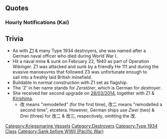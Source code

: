 {{ShipPageHeader}}

==Quotes==
{{ShipQuotes
|Introduction = Guten Tag. 私が駆逐艦マックスシュルツよ。マックス、でもいいけれど。よろしく。
|Introduction/En = Good day.  I am the Destroyer Max Schultz. But, Max is fine.  Pleased to meet you.

|Library = ドイツ1934年計画型駆逐艦、その三番艦よ。<br>生存性の高い設計の本格的駆逐艦だけれど…新型のタービンは少し整備に難もあるけれど。<br>今度は…大丈夫。
|Library/En = Zerstörer 1934 program, third ship.<br>I was designed with good survivability, but... these new turbines have a small issue with maintenance.<br>This time... I shall be alright.

|Secretary 1 = どうしたの･･･出撃？
|Secretary 1/En = What is it... a sortie?

|Secretary 2 = 何？あまり触らないで。
|Secretary 2/En = What? Don't touch me that much.

|Secretary 3 = あなた･･･それって、作戦行動の何かなの？本当に？･･･ふーん、そう･･･。
|Secretary 3/En = You... Does that action have anything to do with an operation? Really? Hmm, I see...

|Idle = えっと･･･何かすることはない？そう･･･特に作戦はないの？ふーん･･･。
|Idle/En = Hrmm... is there nothing to do? I see... there's really no battles?  H~mm...

|Secretary Married = あなた、あまり根を詰めるのはどうかしら。ゆっくりいきましょう。大丈夫。
|Secretary Married/En = Hey, why don't you stop straining so much.  Let's take it easy.  It'll be alright.

|Wedding = 大切な用事ってなんでしょうか？･･･え、これを私に？あ、あなた･･･ふーん･･･そ、そう。そうなの･･･ふーん･･･。Danke schön.
|Wedding/En = What is this important business?... Oh, this is for me? Y-you.. h~mm... I-I see... That's how it is... h~mm. Thank you very much.

|Looking At Scores = 状況を確認しましょう。
|Looking At Scores/En = Let's confirm the situation.

|Joining A Fleet = 出撃か･･･了解。
|Joining A Fleet/En = Sortie, huh... roger.

|Equipment 1 = これは、確かにいい装備ね。
|Equipment 1/En = This is certainly good equipment.

|Equipment 2 = Danke、助かるわ。
|Equipment 2/En = Thanks, that's a big help.

|Equipment 3 = ふーん･･･。
|Equipment 3/En = H~mm...

|Supply = Danke schön.
|Supply/En = Thank you.

|Docking Minor = 修復作業に入ります。
|Docking Minor/En = Docking for repairs.

|Docking Major = 少し大掛かりな修理に入るわ。Bis bald.　(ﾋﾞｽ ﾊﾞﾙﾄ:「では、近いうちにまた」という程度の意味の別れの挨拶)
|Docking Major/En = Docking for some large-scale repairs. Goodbye for now.

|Docking Complete = 修理の終わった艦があるみたい
|Docking Complete/En = Looks like a ship was fully repaired.

|Construction = 新しい艦が完成したようよ
|Construction/En = It appears that a new ship has been completed.

|Returning From Sortie = 艦隊が帰還しました。
|Returning From Sortie/En = The fleet has returned.

|Starting A Sortie = われらの本当の力を見せよう。抜錨する！
|Starting A Sortie/En = Let's show them our true power. Casting off!

|Battle Start = 艦隊･･･戦、か･･･。行きます！
|Battle Start/En = Fleet... battle, huh... Off I go!

|Attack = 敵艦を捕捉、攻撃開始。
|Attack/En = The enemy is trapped, beginning the attack.

|Night Battle = 追撃に移ります。
|Night Battle/En = Changing to pursue.

|Night Attack = Feuer.
|Night Attack/En = Fire.

|MVP = そう？私が一番？ふーん･･･。･･･そう、そうなの？ふーん･･･。
|MVP/En = Oh? I'm number one? H~mm... I-I really am? H~mm...

|Minor Damage 1 = ひっ
|Minor Damage 1/En = Hya!

|Minor Damage 2 = く...ま、まだ大丈夫。
|Minor Damage 2/En = Ugh...I-I'm fine.

|Major Damage = やられた･･･。な、何？機雷？違うの･･･？
|Major Damage/En = I got hit... W-what? A Mine? I was mistaken...?
|Major Damage/Note = There are confusions during [[wikipedia:Operation_Wikinger|Operation_Wikinger]].

|Sunk = 見知らぬ海で沈むのね……またゆっくり眠る…わ…。
|Sunk/En = To be sunk in this strange ocean... I shall... be sleeping once again...
}}

===Hourly Notifications (Kai)===
{{Shiphourly
| 00JP = 0時よ。ふぅん、すっかり深夜ね。
| 00EN = It's 0 o'clock. H~mm, it's quite late.
| 00Note = 
| 01JP = 1時よ。まだ起きてるの？　熱心ね。
| 01EN = It's 1 o'clock.  You're still awake?  Such zeal.
| 01Note = 
| 02JP = 2時よ。レーベもまだ起きてるのかしら。
| 02EN = It's 2 o'clock.   I wonder if Lebe is still up too?
| 02Note = 
| 03JP = 3時です。あなた、今少し寝ていたわよ。そろそろ休んだら？
| 03EN = It is 3 o'clock. Hey, you dozed off there just now.  Why not take a break soon?
| 03Note = 
| 04JP = 4時よ。ふぅん、小腹が空いたの？　この時間は物を食べない方がいいわ。
| 04EN = It's 4 o'clock.  H~mm, you're a bit peckish? It's better to not eat anything right now, you know.
| 04Note = 
| 05JP = 5時よ。提督、Guten Morgen。
| 05EN = It's 5 o'clock.  Good morning, Admiral.
| 05Note = 
| 06JP = 6時です。朝のうちに、色々片付けてしまいましょうか。
| 06EN = It is 6 o'clock. During the morning, let's clear everything up.
| 06Note = 
| 07JP = 7時よ。朝食の時間です。私がご用意します。
| 07EN = It's 7 o'clock. I'll get ready.
| 07Note = 
| 08JP = 8時よ。朝食は、ロッケンブロートとチーズでいいかしら。ライ麦パンは好き？
| 08EN = It's 8 o'clock.  For breakfast, would Roggenbrot and cheese be okay? Do you like rye bread?
| 08Note = 
| 09JP = 9時です。さあ、艦隊の再編成を行いましょう。どの艦を下げるの？
| 09EN = It is 9 o'clock.  Well now, let us reorganize the fleet.  Which ship do you wish to drop?
| 09Note = 
| 10JP = 10時よ。そうね、機雷はあまり好きではないわ。ん･･･そういう駄洒落も嫌い。
| 10EN = It 's 10 o'clock.  Sea mines are a bit of a landmine for me... as are puns.
| 10Note = 機雷 (Sea mine) = /kirai/ 嫌い (Dislike) = /kirai/) - I don't really know what kind of pun to use here
| 11JP = 11時です。もうお腹空いたの？　朝食足りなかった？
| 11EN = It is 11 o'clock.  You're still hungry?  Was breakfast not enough?
| 11Note = 
| 12JP = 12時よ。お昼です。仕方ないですね、昼食はしっかりとりますか。
| 12EN = It's 12 o'clock. Lunch.  It can't be helped, let's have a fulfilling lunch.
| 12Note = 
| 13JP = 13時よ。お昼のデザートにバウムクーヘンはどう？　重すぎますか？
| 13EN = It's 13 o'clock. How about some Baumkuchen for dessert? It's not too heavy?
| 13Note = 
| 14JP = 14時です。そうね、噂のビスマルクとは、艦隊を組んでみたいと思っています。
| 14EN = It is 14 o'clock.  Oh yes, I would like to form a fleet with the rumored Bismarck, I think.
| 14Note = 
| 15JP = 15時です。ふぅん、どうしたの？　落ち着きがないわね。大丈夫です。
| 15EN = It is 15 o'clock.  H~mm, what is it?  You're all restless, aren't you?  Don't worry.
| 15Note = 
| 16JP = 16時よ。疲れてきたなら、少し休みましょう。
| 16EN = It's 16 o'clock.  If you're tired, let's go and have a break.
| 16Note = 
| 17JP = 17時よ。大丈夫なの？　ふぅん、そう。あまり無理をしてはだめ。
| 17EN = It's 17 o'clock.  Are you doing well?  H~mm, I see.  Don't push yourself too hard.
| 17Note = 
| 18JP = 18時です。夕食の準備をしますね。
| 18EN = It is 18 o'clock.  I'll prepare for dinner.
| 18Note = 
| 19JP = 19時です。Ja、提督、夕食の用意ができました。
| 19EN = It is 19 o'clock.  Yes, Admiral, all the preparation is complete.
| 19Note = 
| 20JP = 20時よ。提督、コーヒーはいかが？
| 20EN = It's 20 o'clock. Admiral, would you like some coffee?
| 20Note = 
| 21JP = 21時よ。私あまり夜戦は好きではないので、そろそろ休みたいのですが。
| 21EN = 21 o'clock. I'm not particularly fond of night battles, I'd rather take a break around now.
| 21Note = 
| 22JP = 22時です。明日に備えて、そろそろ失礼させていただきます。
| 22EN = It is 22 o'clock.  To prepare for tomorrow, I shall be taking my leave shortly.
| 22Note = 
| 23JP = 23時よ。提督、Gute Nacht。
| 23EN = It's 23 o'clock.  Good Night, Admiral.
| 23Note = 
}}

<!--==Character==

===Appearance===

===Personality=== -->


==Trivia==
* As with [[Z1]] & many Type 1934 destroyers, she was named after a German naval officer who died during World War I.
* Hit a naval mine & sunk on February 22, 1940 as part of Operation Wikinger. Z1 was attacked and sunk by a friendly He 111 and during the evasive manoeuvres that followed Z3 was unfortunate enough to sail into a freshly laid British minefield.
* Buildable in normal construction with Z1 set as flagship.
* The 'Z' in her name stands for ''Zerstörer'', which is German for ''destroyer''.
* She received her second upgrade on [http://pastebin.com/PVTHWkbd 28/03/2014], together with Z1 & [[Kirishima]].
** 改 means "remodelled" (for the first time), 改二 means "remodelled a second time", etcetera. However, German ships use ''Zwei'' (two) & ''Drei'' (three) for 改二 & 改三, respectively, omitting the 改.

{{clear}}
{{ShipPageFooter}}
{{:Template:GermanShipsNotes}}
[[Category:Kriegsmarine Vessels]]
[[Category:Destroyers]]
[[Category:Type 1934 Class]]
[[Category:Sank before WWII (Pacific War)]]